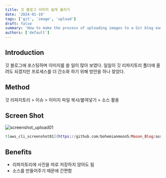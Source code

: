 ```yaml
---
title: 깃 블로그 이미지 쉽게 올리기
date: '2024-01-19'
tags: ['git', 'image', 'upload']
draft: false
summary: 'How to make the process of uploading images to a Git blog easier.'
authors: ['default']
---
```


## Introduction

깃 블로그에 포스팅하며 이미지를 쓸 일이 많아 보였다. 일일이 깃 리파지토리 폴더에 올려도 되겠지만 프로세스를 더 간소화 하기 위해 방안을 하나 찾았다.

## Method

깃 리파지토리 > 이슈 > 이미지 파일 복사/붙여넣기 > 소스 활용

## Screen Shot

![screenshot_upload01](https://github.com/bohemianmoon5/Mason_Blog/assets/65845572/fcb8d346-7cfb-43bd-9540-a16ac2a7a490)

```ex
![aws_cli_screenshot01](https://github.com/bohemianmoon5/Mason_Blog/assets/123456/a123456-3c75-47cd-ae4e-123c4a56789e)
```

## Benefits

- 리파지토리에 사진을 따로 저장하지 않아도 됨
- 소스를 만들어주기 때문에 간편함